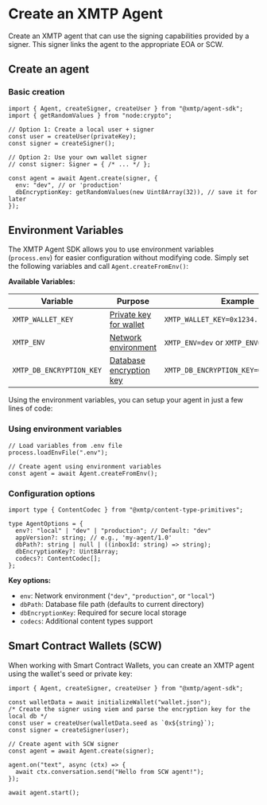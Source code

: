# Create an XMTP Agent

Create an XMTP agent that can use the signing capabilities provided by a signer. This signer links the agent to the appropriate EOA or SCW.


## Create an agent

### Basic creation

```tsx [Node]
import { Agent, createSigner, createUser } from "@xmtp/agent-sdk";
import { getRandomValues } from "node:crypto";

// Option 1: Create a local user + signer 
const user = createUser(privateKey);
const signer = createSigner();

// Option 2: Use your own wallet signer
// const signer: Signer = { /* ... */ };

const agent = await Agent.create(signer, {
  env: "dev", // or 'production'
  dbEncryptionKey: getRandomValues(new Uint8Array(32)), // save it for later
});
```


## Environment Variables

The XMTP Agent SDK allows you to use environment variables (`process.env`) for easier configuration without modifying code. Simply set the following variables and call `Agent.createFromEnv()`:

**Available Variables:**

| Variable                 | Purpose                                                                                                                      | Example                                 |
| ------------------------ | ---------------------------------------------------------------------------------------------------------------------------- | --------------------------------------- |
| `XMTP_WALLET_KEY`        | [Private key for wallet](https://docs.xmtp.org/inboxes/core-messaging/create-a-signer)                                       | `XMTP_WALLET_KEY=0x1234...abcd`         |
| `XMTP_ENV`               | [Network environment](https://docs.xmtp.org/agents/core-messaging/create-a-client#xmtp-network-environments)                 | `XMTP_ENV=dev` or `XMTP_ENV=production` |
| `XMTP_DB_ENCRYPTION_KEY` | [Database encryption key](https://docs.xmtp.org/agents/core-messaging/create-a-client#keep-the-database-encryption-key-safe) | `XMTP_DB_ENCRYPTION_KEY=0xabcd...1234`  |

Using the environment variables, you can setup your agent in just a few lines of code:


### Using environment variables

```tsx [Node]
// Load variables from .env file
process.loadEnvFile(".env");

// Create agent using environment variables
const agent = await Agent.createFromEnv();
```



### Configuration options

```tsx [Node]
import type { ContentCodec } from "@xmtp/content-type-primitives";

type AgentOptions = {
  env?: "local" | "dev" | "production"; // Default: "dev"
  appVersion?: string; // e.g., 'my-agent/1.0'
  dbPath?: string | null | ((inboxId: string) => string);
  dbEncryptionKey?: Uint8Array;
  codecs?: ContentCodec[];
};
```

**Key options:**

- `env`: Network environment (`"dev"`, `"production"`, or `"local"`)
- `dbPath`: Database file path (defaults to current directory)
- `dbEncryptionKey`: Required for secure local storage
- `codecs`: Additional content types support

## Smart Contract Wallets (SCW)

When working with Smart Contract Wallets, you can create an XMTP agent using the wallet's seed or private key:

```tsx [Node]
import { Agent, createSigner, createUser } from "@xmtp/agent-sdk";

const walletData = await initializeWallet("wallet.json");
/* Create the signer using viem and parse the encryption key for the local db */
const user = createUser(walletData.seed as `0x${string}`);
const signer = createSigner(user);

// Create agent with SCW signer
const agent = await Agent.create(signer);

agent.on("text", async (ctx) => {
  await ctx.conversation.send("Hello from SCW agent!");
});

await agent.start();
```
